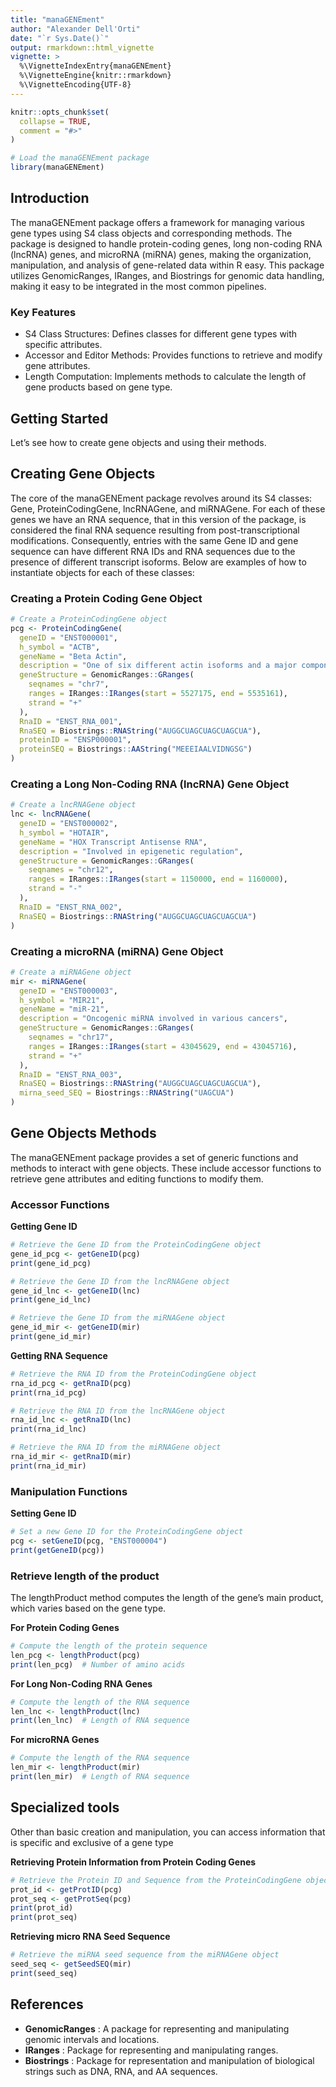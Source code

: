 ```yaml
---
title: "manaGENEment"
author: "Alexander Dell'Orti"
date: "`r Sys.Date()`"
output: rmarkdown::html_vignette
vignette: >
  %\VignetteIndexEntry{manaGENEment}
  %\VignetteEngine{knitr::rmarkdown}
  %\VignetteEncoding{UTF-8}
---
```


```r
knitr::opts_chunk$set(
  collapse = TRUE,
  comment = "#>"
)
```

```r
# Load the manaGENEment package
library(manaGENEment)
```


## Introduction

The manaGENEment package offers a framework for managing various gene types using S4 class objects and corresponding methods. The package is designed to handle protein-coding genes, long non-coding RNA (lncRNA) genes, and microRNA (miRNA) genes, making the organization, manipulation, and analysis of gene-related data within R easy.
This package utilizes GenomicRanges, IRanges, and Biostrings for genomic data handling, making it easy to be integrated in the most common pipelines.

### Key Features
* S4 Class Structures: Defines classes for different gene types with specific attributes.
* Accessor and Editor Methods: Provides functions to retrieve and modify gene attributes.
* Length Computation: Implements methods to calculate the length of gene products based on gene type.


## Getting Started
Let's see how to create gene objects and using their methods.

## Creating Gene Objects

The core of the manaGENEment package revolves around its S4 classes: Gene, ProteinCodingGene, lncRNAGene, and miRNAGene.
For each of these genes we have an RNA sequence, that in this version of the package, is considered the final RNA sequence resulting from post-transcriptional modifications. Consequently, entries with the same Gene ID and gene sequence can have different RNA IDs and RNA sequences due to the presence of different transcript isoforms.
Below are examples of how to instantiate objects for each of these classes:

### Creating a Protein Coding Gene Object
```r

# Create a ProteinCodingGene object
pcg <- ProteinCodingGene(
  geneID = "ENST000001",
  h_symbol = "ACTB",
  geneName = "Beta Actin",
  description = "One of six different actin isoforms and a major component of the cytoskeleton",
  geneStructure = GenomicRanges::GRanges(
    seqnames = "chr7",
    ranges = IRanges::IRanges(start = 5527175, end = 5535161),
    strand = "+"
  ),
  RnaID = "ENST_RNA_001",
  RnaSEQ = Biostrings::RNAString("AUGGCUAGCUAGCUAGCUA"),
  proteinID = "ENSP000001",
  proteinSEQ = Biostrings::AAString("MEEEIAALVIDNGSG")
)

```


### Creating a Long Non-Coding RNA (lncRNA) Gene Object
```r
# Create a lncRNAGene object
lnc <- lncRNAGene(
  geneID = "ENST000002",
  h_symbol = "HOTAIR",
  geneName = "HOX Transcript Antisense RNA",
  description = "Involved in epigenetic regulation",
  geneStructure = GenomicRanges::GRanges(
    seqnames = "chr12",
    ranges = IRanges::IRanges(start = 1150000, end = 1160000),
    strand = "-"
  ),
  RnaID = "ENST_RNA_002",
  RnaSEQ = Biostrings::RNAString("AUGGCUAGCUAGCUAGCUA")
)

```



### Creating a microRNA (miRNA) Gene Object
```r
# Create a miRNAGene object
mir <- miRNAGene(
  geneID = "ENST000003",
  h_symbol = "MIR21",
  geneName = "miR-21",
  description = "Oncogenic miRNA involved in various cancers",
  geneStructure = GenomicRanges::GRanges(
    seqnames = "chr17",
    ranges = IRanges::IRanges(start = 43045629, end = 43045716),
    strand = "+"
  ),
  RnaID = "ENST_RNA_003",
  RnaSEQ = Biostrings::RNAString("AUGGCUAGCUAGCUAGCUA"),
  mirna_seed_SEQ = Biostrings::RNAString("UAGCUA")
)
```



## Gene Objects Methods
The manaGENEment package provides a set of generic functions and methods to interact with gene objects. These include accessor functions to retrieve gene attributes and editing functions to modify them.

### Accessor Functions
__Getting Gene ID__
```r
# Retrieve the Gene ID from the ProteinCodingGene object
gene_id_pcg <- getGeneID(pcg)
print(gene_id_pcg)

# Retrieve the Gene ID from the lncRNAGene object
gene_id_lnc <- getGeneID(lnc)
print(gene_id_lnc)

# Retrieve the Gene ID from the miRNAGene object
gene_id_mir <- getGeneID(mir)
print(gene_id_mir)

```


__Getting RNA Sequence__
```r
# Retrieve the RNA ID from the ProteinCodingGene object
rna_id_pcg <- getRnaID(pcg)
print(rna_id_pcg)

# Retrieve the RNA ID from the lncRNAGene object
rna_id_lnc <- getRnaID(lnc)
print(rna_id_lnc)

# Retrieve the RNA ID from the miRNAGene object
rna_id_mir <- getRnaID(mir)
print(rna_id_mir)

```



### Manipulation Functions

__Setting Gene ID__
```r
# Set a new Gene ID for the ProteinCodingGene object
pcg <- setGeneID(pcg, "ENST000004")
print(getGeneID(pcg))

```


### Retrieve length of the product
The lengthProduct method computes the length of the gene’s main product, which varies based on the gene type.

__For Protein Coding Genes__
```r
# Compute the length of the protein sequence
len_pcg <- lengthProduct(pcg)
print(len_pcg)  # Number of amino acids
```



__For Long Non-Coding RNA Genes__
```r
# Compute the length of the RNA sequence
len_lnc <- lengthProduct(lnc)
print(len_lnc)  # Length of RNA sequence
```




__For microRNA Genes__
```r
# Compute the length of the RNA sequence
len_mir <- lengthProduct(mir)
print(len_mir)  # Length of RNA sequence
```



## Specialized tools
Other than basic creation and manipulation, you can access information that is specific and exclusive of a gene type 


__Retrieving Protein Information from Protein Coding Genes__
```r
# Retrieve the Protein ID and Sequence from the ProteinCodingGene object
prot_id <- getProtID(pcg)
prot_seq <- getProtSeq(pcg)
print(prot_id)
print(prot_seq)
```




__Retrieving micro RNA Seed Sequence__
```r
# Retrieve the miRNA seed sequence from the miRNAGene object
seed_seq <- getSeedSEQ(mir)
print(seed_seq)
```






## References
* __GenomicRanges__ : A package for representing and manipulating genomic intervals and locations.
* __IRanges__ : Package for representing and manipulating ranges.
* __Biostrings__ : Package for representation and manipulation of biological strings such as DNA, RNA, and AA sequences.
